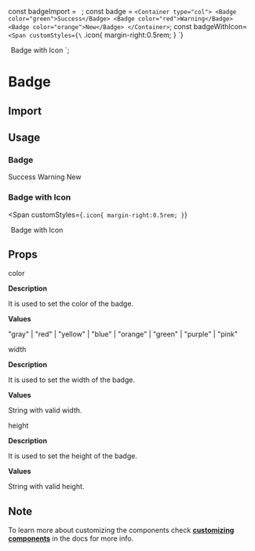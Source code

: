 const badgeImport = `
`;
const badge = `
<Container type="col">
  <Badge color="green">Success</Badge>
  <Badge color="red">Warning</Badge>
  <Badge color="orange">New</Badge>
</Container>
`;
const badgeWithIcon=`
<Span
  customStyles={\`
    .icon{
        margin-right:0.5rem;
    }
\`}
>
  <Badge width="8.5rem" height="2rem">
    <Image
      src="/phone.svg"
      alt="phone-icon"
      width="1.5rem"
      height="1.5rem"
      className="icon"
    />
    Badge with Icon
  </Badge>
</Span>
`;

<Layout title="Badge">

# Badge

<Divider />

## Import

<CodeSnippet code={badgeImport} />

## Usage

### Badge

<Container type="col">
  <Badge color="green">Success</Badge>
  <Badge color="red">Warning</Badge>
  <Badge color="orange">New</Badge>
</Container>

<CodeSnippet code={badge} />

### Badge with Icon

<Span
  customStyles={`
    .icon{
        margin-right:0.5rem;
    }
`}
>
  <Badge width="8.5rem" height="2rem">
    <Image
      src="/phone.svg"
      alt="phone"
      width="1.5rem"
      height="1.5rem"
      className="icon"
    />
    Badge with Icon
  </Badge>
</Span>

<CodeSnippet code={badgeWithIcon} />

## Props

<InlineCode>color</InlineCode>

**Description**

It is used to set the color of the badge.

**Values**

"gray" | "red" | "yellow" | "blue" | "orange" | "green" | "purple" | "pink"

<Divider />

<InlineCode>width</InlineCode>

**Description**

It is used to set the width of the badge.

**Values**

String with valid width.

<Divider />

<InlineCode>height</InlineCode>

**Description**

It is used to set the height of the badge.

**Values**

String with valid height.

<Divider />

## Note

To learn more about customizing the components check **[customizing components](/docs/customizing-components)** in the docs for more info.

</Layout>